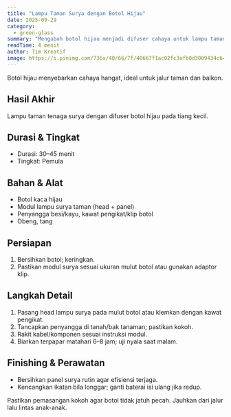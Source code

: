 ```yaml
---
title: "Lampu Taman Surya dengan Botol Hijau"
date: 2025-09-29
category:
  - green-glass
summary: "Mengubah botol hijau menjadi difuser cahaya untuk lampu taman tenaga surya."
readTime: 4 menit
author: Tim Kreatif
image: https://i.pinimg.com/736x/40/66/7f/40667f1ac02fc3afb0d3009434c64c25.jpg
---
```


Botol hijau menyebarkan cahaya hangat, ideal untuk jalur taman dan balkon.

## Hasil Akhir

Lampu taman tenaga surya dengan difuser botol hijau pada tiang kecil.

## Durasi & Tingkat

- Durasi: 30–45 menit
- Tingkat: Pemula

## Bahan & Alat

- Botol kaca hijau
- Modul lampu surya taman (head + panel)
- Penyangga besi/kayu, kawat pengikat/klip botol
- Obeng, tang

## Persiapan

1. Bersihkan botol; keringkan.
2. Pastikan modul surya sesuai ukuran mulut botol atau gunakan adaptor klip.

## Langkah Detail

1. Pasang head lampu surya pada mulut botol atau klemkan dengan kawat pengikat.
2. Tancapkan penyangga di tanah/bak tanaman; pastikan kokoh.
3. Rakit kabel/komponen sesuai instruksi modul.
4. Biarkan terpapar matahari 6–8 jam; uji nyala saat malam.

## Finishing & Perawatan

- Bersihkan panel surya rutin agar efisiensi terjaga.
- Kencangkan ikatan bila longgar; ganti baterai isi ulang jika redup.

<TipBox title="Keamanan">
  Pastikan pemasangan kokoh agar botol tidak jatuh pecah. Jauhkan dari jalur
  lalu lintas anak-anak.
</TipBox>
